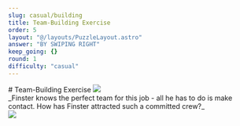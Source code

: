 ```yaml
---
slug: casual/building
title: Team-Building Exercise
order: 5
layout: "@/layouts/PuzzleLayout.astro"
answer: "BY SWIPING RIGHT"
keep_going: {}
round: 1
difficulty: "casual"
---
```


<div class="flex flex-col sm:flex-row justify-between items-center gap-4">
# Team-Building Exercise
<img class="w-[20rem] border-2 border-gray-300" src={art.src} />
</div>

<div style={{fontFamily: "DM Mono, sans-serif"}}>
_Finster knows the perfect team for this job - all he has to do is make contact. How has Finster attracted such a committed crew?_
</div>

<img src={casual.src} />